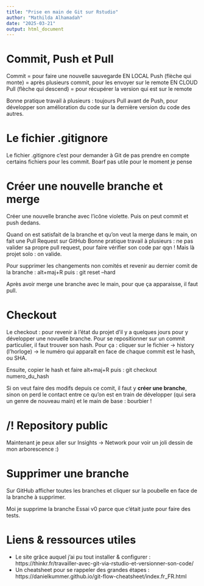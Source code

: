 ```yaml
---
title: "Prise en main de Git sur Rstudio"
author: "Mathilda Alhamadah"
date: "2025-03-21"
output: html_document
---
```

# Commit, Push et Pull

Commit = pour faire une nouvelle sauvegarde EN LOCAL Push (flèche qui monte) = après plusieurs commit, pour les envoyer sur le remote EN CLOUD Pull (flèche qui descend) = pour récupérer la version qui est sur le remote

Bonne pratique travail à plusieurs : toujours Pull avant de Push, pour développer son amélioration du code sur la dernière version du code des autres.

# Le fichier .gitignore

Le fichier .gitignore c'est pour demander à Git de pas prendre en compte certains fichiers pour les commit. Boarf pas utile pour le moment je pense

# Créer une nouvelle branche et merge

Créer une nouvelle branche avec l'icône violette. Puis on peut commit et push dedans.

Quand on est satisfait de la branche et qu'on veut la merge dans le main, on fait une Pull Request sur GitHub Bonne pratique travail à plusieurs : ne pas valider sa propre pull request, pour faire vérifier son code par qqn ! Mais là projet solo : on valide.

Pour supprimer les changements non comités et revenir au dernier comit de la branche : alt+maj+R puis : git reset --hard

Après avoir merge une branche avec le main, pour que ça apparaisse, il faut pull.

# Checkout

Le checkout : pour revenir à l'état du projet d'il y a quelques jours pour y développer une novuelle branche. Pour se repositionner sur un commit particulier, il faut trouver son hash. Pour ça : cliquer sur le fichier -\> history (l'horloge) -\> le numéro qui apparaît en face de chaque commit est le hash, ou SHA.

Ensuite, copier le hash et faire alt+maj+R puis : git checkout numero_du_hash

Si on veut faire des modifs depuis ce comit, il faut y **créer une branche**, sinon on perd le contact entre ce qu'on est en train de développer (qui sera un genre de nouveau main) et le main de base : bourbier !

# /!\ Repository public
Maintenant je peux aller sur Insights -> Network pour voir un joli dessin de mon arborescence :)

# Supprimer une branche
Sur GitHub afficher toutes les branches et cliquer sur la poubelle en face de la branche à supprimer.

Moi je supprime la branche Essai v0 parce que c'était juste pour faire des tests.

# Liens & ressources utiles
* Le site grâce auquel j'ai pu tout installer & configurer : https://thinkr.fr/travailler-avec-git-via-rstudio-et-versionner-son-code/
* Un cheatsheet pour se rappeler des grandes étapes : https://danielkummer.github.io/git-flow-cheatsheet/index.fr_FR.html 